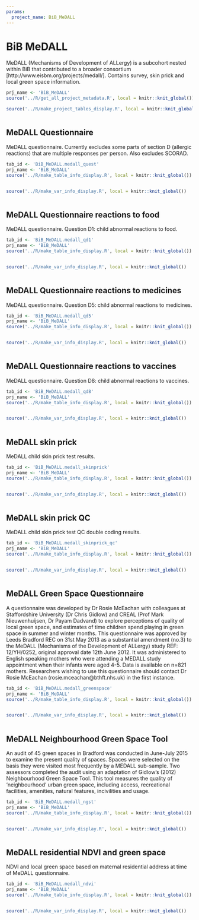 ```yaml
---
params:
  project_name: BiB_MeDALL
---
```






# BiB MeDALL


MeDALL (Mechanisms of Development of ALLergy) is a subcohort nested within BiB that contributed to a broader consortium [http://www.eisbm.org/projects/medall/]. Contains survey, skin prick and local green space information.



```r
prj_name <- 'BiB_MeDALL'
source('../R/get_all_project_metadata.R', local = knitr::knit_global())
```



```r
source('../R/make_project_tables_display.R', local = knitr::knit_global())
```



```r

```





## MeDALL Questionnaire {#BiB_MeDALL.medall_quest}


MeDALL questionnaire. Currently excludes some parts of section D (allergic reactions) that are multiple responses per person. Also excludes SCORAD.



```r
tab_id <- 'BiB_MeDALL.medall_quest'
prj_name <- 'BiB_MeDALL'
source('../R/make_table_info_display.R', local = knitr::knit_global())
```



```r

```



```r
source('../R/make_var_info_display.R', local = knitr::knit_global())
```



```r

```





## MeDALL Questionnaire reactions to food {#BiB_MeDALL.medall_qd1}


MeDALL questionnaire. Question D1: child abnormal reactions to food.



```r
tab_id <- 'BiB_MeDALL.medall_qd1'
prj_name <- 'BiB_MeDALL'
source('../R/make_table_info_display.R', local = knitr::knit_global())
```



```r

```



```r
source('../R/make_var_info_display.R', local = knitr::knit_global())
```



```r

```





## MeDALL Questionnaire reactions to medicines {#BiB_MeDALL.medall_qd5}


MeDALL questionnaire. Question D5: child abnormal reactions to medicines.



```r
tab_id <- 'BiB_MeDALL.medall_qd5'
prj_name <- 'BiB_MeDALL'
source('../R/make_table_info_display.R', local = knitr::knit_global())
```



```r

```



```r
source('../R/make_var_info_display.R', local = knitr::knit_global())
```



```r

```





## MeDALL Questionnaire reactions to vaccines {#BiB_MeDALL.medall_qd8}


MeDALL questionnaire. Question D8: child abnormal reactions to vaccines.



```r
tab_id <- 'BiB_MeDALL.medall_qd8'
prj_name <- 'BiB_MeDALL'
source('../R/make_table_info_display.R', local = knitr::knit_global())
```



```r

```



```r
source('../R/make_var_info_display.R', local = knitr::knit_global())
```



```r

```





## MeDALL skin prick {#BiB_MeDALL.medall_skinprick}


MeDALL child skin prick test results.



```r
tab_id <- 'BiB_MeDALL.medall_skinprick'
prj_name <- 'BiB_MeDALL'
source('../R/make_table_info_display.R', local = knitr::knit_global())
```



```r

```



```r
source('../R/make_var_info_display.R', local = knitr::knit_global())
```



```r

```





## MeDALL skin prick QC {#BiB_MeDALL.medall_skinprick_qc}


MeDALL child skin prick test QC double coding results.



```r
tab_id <- 'BiB_MeDALL.medall_skinprick_qc'
prj_name <- 'BiB_MeDALL'
source('../R/make_table_info_display.R', local = knitr::knit_global())
```



```r

```



```r
source('../R/make_var_info_display.R', local = knitr::knit_global())
```



```r

```





## MeDALL Green Space Questionnaire {#BiB_MeDALL.medall_greenspace}


A questionnaire was developed by Dr Rosie McEachan with colleagues at Staffordshire University (Dr Chris Gidlow) and CREAL (Prof Mark Nieuwenhuijsen, Dr Payam Dadvand) to explore perceptions of quality of local green space, and estimates of time children spend playing in green space in summer and winter months. This questionnaire was approved by Leeds Bradford REC on 31st May 2013 as a substantial amendment (no.3) to the MeDALL (Mechanisms of the Development of ALLergy) study REF: 12/YH/0252, original approval date 12th June 2012. It was administered to English speaking mothers who were attending a MEDALL study appointment when their infants were aged 4-5. Data is available on n=821 mothers. Researchers wishing to use this questionnaire should contact Dr Rosie McEachan (rosie.mceachan@bthft.nhs.uk) in the first instance.



```r
tab_id <- 'BiB_MeDALL.medall_greenspace'
prj_name <- 'BiB_MeDALL'
source('../R/make_table_info_display.R', local = knitr::knit_global())
```



```r

```



```r
source('../R/make_var_info_display.R', local = knitr::knit_global())
```



```r

```





## MeDALL Neighbourhood Green Space Tool {#BiB_MeDALL.medall_ngst}


An audit of 45 green spaces in Bradford was conducted in June-July 2015 to examine the present quality of spaces. Spaces were selected on the basis they were visited most frequently by a MEDALL sub-sample. Two assessors completed the audit using an adaptation of Gidlow's (2012) Neighbourhood Green Space Tool. This tool measures the quality of 'neighbourhood' urban green space, including access, recreational facilities, amenities, natural features, incivilities and usage.



```r
tab_id <- 'BiB_MeDALL.medall_ngst'
prj_name <- 'BiB_MeDALL'
source('../R/make_table_info_display.R', local = knitr::knit_global())
```



```r

```



```r
source('../R/make_var_info_display.R', local = knitr::knit_global())
```



```r

```





## MeDALL residential NDVI and green space {#BiB_MeDALL.medall_ndvi}


NDVI and local green space based on maternal residential address at time of MeDALL questionnaire.



```r
tab_id <- 'BiB_MeDALL.medall_ndvi'
prj_name <- 'BiB_MeDALL'
source('../R/make_table_info_display.R', local = knitr::knit_global())
```



```r

```



```r
source('../R/make_var_info_display.R', local = knitr::knit_global())
```



```r

```




